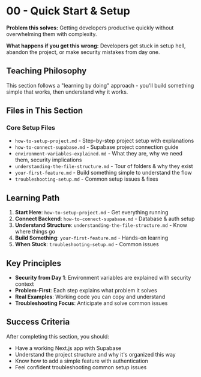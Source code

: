 # 00 - Quick Start & Setup

**Problem this solves:** Getting developers productive quickly without overwhelming them with complexity.

**What happens if you get this wrong:** Developers get stuck in setup hell, abandon the project, or make security mistakes from day one.

## Teaching Philosophy

This section follows a "learning by doing" approach - you'll build something simple that works, then understand why it works.

## Files in This Section

### Core Setup Files
- `how-to-setup-project.md` - Step-by-step project setup with explanations
- `how-to-connect-supabase.md` - Supabase project connection guide
- `environment-variables-explained.md` - What they are, why we need them, security implications
- `understanding-the-file-structure.md` - Tour of folders & why they exist
- `your-first-feature.md` - Build something simple to understand the flow
- `troubleshooting-setup.md` - Common setup issues & fixes

## Learning Path

1. **Start Here**: `how-to-setup-project.md` - Get everything running
2. **Connect Backend**: `how-to-connect-supabase.md` - Database & auth setup
3. **Understand Structure**: `understanding-the-file-structure.md` - Know where things go
4. **Build Something**: `your-first-feature.md` - Hands-on learning
5. **When Stuck**: `troubleshooting-setup.md` - Common issues

## Key Principles

- **Security from Day 1**: Environment variables are explained with security context
- **Problem-First**: Each step explains what problem it solves
- **Real Examples**: Working code you can copy and understand
- **Troubleshooting Focus**: Anticipate and solve common issues

## Success Criteria

After completing this section, you should:
- Have a working Next.js app with Supabase
- Understand the project structure and why it's organized this way
- Know how to add a simple feature with authentication
- Feel confident troubleshooting common setup issues
